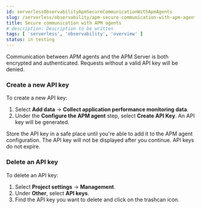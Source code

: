 ```yaml
---
id: serverlessObservabilityApmSecureCommunicationWithApmAgents
slug: /serverless/observability/apm-secure-communication-with-apm-agents
title: Secure communication with APM agents
# description: Description to be written
tags: [ 'serverless', 'observability', 'overview' ]
status: in testing
---
```



<Testing />

<div id="secure-agent-communication"></div>

Communication between APM agents and the APM Server is both encrypted and authenticated.
Requests without a valid API key will be denied.

### Create a new API key

To create a new API key:

1. Select **Add data** -> **Collect application performance monitoring data**.
1. Under the **Configure the APM agent** step, select **Create API Key**. An API key will be generated.

Store the API key in a safe place until you're able to add it to the APM agent configuration.
The API key will not be displayed after you continue. API keys do not expire.

### Delete an API key

To delete an API key:

1. Select **Project settings** -> **Management**.
1. Under **Other**, select **API keys**.
1. Find the API key you want to delete and click on the trashcan icon.